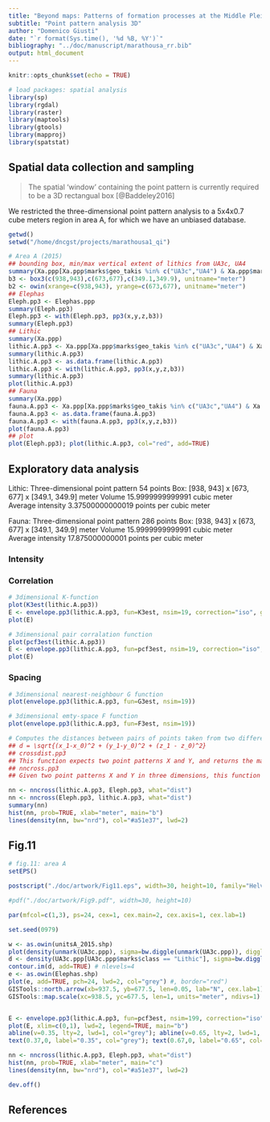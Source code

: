 ```yaml
---
title: "Beyond maps: Patterns of formation processes at the Middle Pleistocene open-air site of Marathousa~1, Megalopolis Basin, Greece"
subtitle: "Point pattern analysis 3D"
author: "Domenico Giusti"
date: "`r format(Sys.time(), '%d %B, %Y')`"
bibliography: "../doc/manuscript/marathousa_rr.bib"
output: html_document
---
```


```r
knitr::opts_chunk$set(echo = TRUE)
```

```r
# load packages: spatial analysis
library(sp)
library(rgdal)
library(raster)
library(maptools)
library(gtools)
library(mapproj)
library(spatstat)
```

## Spatial data collection and sampling

> The spatial 'window' containing the point pattern is currently required to be a 3D rectangual box [@Baddeley2016]

We restricted the three-dimensional point pattern analysis to a 5x4x0.7 cube meters region in area A, for which we have an unbiased database.

```r
getwd()
setwd("/home/dncgst/projects/marathousa1_qi")

# Area A (2015)
## bounding box, min/max vertical extent of lithics from UA3c, UA4
summary(Xa.ppp[Xa.ppp$marks$geo_takis %in% c("UA3c","UA4") & Xa.ppp$marks$class == "Lithic"])
b3 <- box3(c(938,943),c(673,677),c(349.1,349.9), unitname="meter")
b2 <- owin(xrange=c(938,943), yrange=c(673,677), unitname="meter")
## Elephas
Eleph.pp3 <- Elephas.ppp
summary(Eleph.pp3)
Eleph.pp3 <- with(Eleph.pp3, pp3(x,y,z,b3))
summary(Eleph.pp3)
## Lithic
summary(Xa.ppp)
lithic.A.pp3 <- Xa.ppp[Xa.ppp$marks$geo_takis %in% c("UA3c","UA4") & Xa.ppp$marks$class == "Lithic"]
summary(lithic.A.pp3)
lithic.A.pp3 <- as.data.frame(lithic.A.pp3)
lithic.A.pp3 <- with(lithic.A.pp3, pp3(x,y,z,b3))
summary(lithic.A.pp3)
plot(lithic.A.pp3)
## Fauna
summary(Xa.ppp)
fauna.A.pp3 <- Xa.ppp[Xa.ppp$marks$geo_takis %in% c("UA3c","UA4") & Xa.ppp$marks$class == "Fauna"]
fauna.A.pp3 <- as.data.frame(fauna.A.pp3)
fauna.A.pp3 <- with(fauna.A.pp3, pp3(x,y,z,b3))
plot(fauna.A.pp3)
## plot
plot(Eleph.pp3); plot(lithic.A.pp3, col="red", add=TRUE)
```

## Exploratory data analysis

Lithic:
Three-dimensional point pattern
54 points
Box: [938, 943] x [673, 677] x [349.1, 349.9] meter
Volume 15.9999999999991 cubic meter
Average intensity 3.37500000000019 points per cubic meter

Fauna:
Three-dimensional point pattern
286 points
Box: [938, 943] x [673, 677] x [349.1, 349.9] meter
Volume 15.9999999999991 cubic meter
Average intensity 17.875000000001 points per cubic meter

### Intensity

### Correlation

```r
# 3dimensional K-function
plot(K3est(lithic.A.pp3))
E <- envelope.pp3(lithic.A.pp3, fun=K3est, nsim=19, correction="iso", global=FALSE)
plot(E)

# 3dimensional pair corralation function
plot(pcf3est(lithic.A.pp3))
E <- envelope.pp3(lithic.A.pp3, fun=pcf3est, nsim=19, correction="iso", global=FALSE)
plot(E)
```

### Spacing

```r
# 3dimensional nearest-neighbour G function
plot(envelope.pp3(lithic.A.pp3, fun=G3est, nsim=19))
```

```r
# 3dimensional emty-space F function
plot(envelope.pp3(lithic.A.pp3, fun=F3est, nsim=19))
```

```r
# Computes the distances between pairs of points taken from two different three-dimensional point patterns
## d = \sqrt{(x_1-x_0)^2 + (y_1-y_0)^2 + (z_1 - z_0)^2}
## crossdist.pp3
## This function expects two point patterns X and Y, and returns the matrix whose [i,j] entry is the distance from X[i] to Y[j].
## nncross.pp3
## Given two point patterns X and Y in three dimensions, this function finds, for each point of X, the nearest point of Y. The distance between these points is also computed. If the argument k is specified, then the k-th nearest neighbours will be found. The return value is a data frame, with rows corresponding to the points of X. The first column gives the nearest neighbour distances (i.e. the ith entry is the distance from the ith point of X to the nearest element of Y). The second column gives the indices of the nearest neighbours (i.e.\ the ith entry is the index of the nearest element in Y.) If what="dist" then only the vector of distances is returned. If what="which" then only the vector of indices is returned. Note that this function is not symmetric in X and Y. To find the nearest neighbour in X of each point in Y, use nncross(Y,X).

nn <- nncross(lithic.A.pp3, Eleph.pp3, what="dist")
nn <- nncross(Eleph.pp3, lithic.A.pp3, what="dist")
summary(nn)
hist(nn, prob=TRUE, xlab="meter", main="b")
lines(density(nn, bw="nrd"), col="#a51e37", lwd=2)
```

## Fig.11

```r
# fig.11: area A
setEPS()

postscript("./doc/artwork/Fig11.eps", width=30, height=10, family="Helvetica")

#pdf("./doc/artwork/Fig9.pdf", width=30, height=10)

par(mfcol=c(1,3), ps=24, cex=1, cex.main=2, cex.axis=1, cex.lab=1)

set.seed(0979)

w <- as.owin(unitsA_2015.shp)
plot(density(unmark(UA3c.ppp), sigma=bw.diggle(unmark(UA3c.ppp)), diggle=TRUE), axes=TRUE, main="a"); plot(w, add=TRUE); plot(b2, lwd=4, border="green", add=TRUE)
d <- density(UA3c.ppp[UA3c.ppp$marks$class == "Lithic"], sigma=bw.diggle(UA3c.ppp[UA3c.ppp$marks$class == "Lithic"]), diggle=TRUE)
contour.im(d, add=TRUE) # nlevels=4
e <- as.owin(Elephas.shp)
plot(e, add=TRUE, pch=24, lwd=2, col="grey") #, border="red")
GISTools::north.arrow(xb=937.5, yb=677.5, len=0.05, lab="N", cex.lab=1)  
GISTools::map.scale(xc=938.5, yc=677.5, len=1, units="meter", ndivs=1)


E <- envelope.pp3(lithic.A.pp3, fun=pcf3est, nsim=199, correction="iso", global=FALSE)
plot(E, xlim=c(0,1), lwd=2, legend=TRUE, main="b")
abline(v=0.35, lty=2, lwd=1, col="grey"); abline(v=0.65, lty=2, lwd=1, col="grey")
text(0.37,0, label="0.35", col="grey"); text(0.67,0, label="0.65", col="grey")

nn <- nncross(lithic.A.pp3, Eleph.pp3, what="dist")
hist(nn, prob=TRUE, xlab="meter", main="c")
lines(density(nn, bw="nrd"), col="#a51e37", lwd=2)

dev.off()
```

## References
